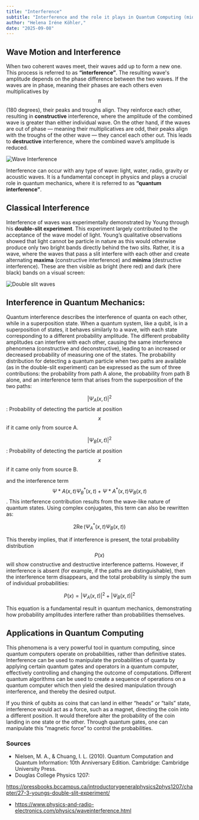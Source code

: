 ```yaml
---
title: "Interference"
subtitle: "Interference and the role it plays in Quantum Computing (middle)"
author: "Helena Iréne Köhler,"
date: "2025-09-08"
---
```


## Wave Motion and Interference

When two coherent waves meet, their waves add up to form a new one. This process is referred to as **“interference”**. The resulting wave's amplitude depends on the phase difference between the two waves. If the waves are in phase, meaning their phases are each others even multiplicatives by $$ \pi $$ (180 degrees), their peaks and troughs align. They reinforce each other, resulting in **constructive** interference, where the amplitude of the combined wave is greater than either individual wave. On the other hand, if the waves are out of phase — meaning their multiplicatives are odd, their peaks align with the troughs of the other wave — they cancel each other out. This leads to **destructive** interference, where the combined wave’s amplitude is reduced.

![Wave Interference](/posts/assets/entries/interference/waves_interference.png)

Interference can occur with any type of wave: light, water, radio, gravity or acoustic waves. It is a fundamental concept in physics and plays a crucial role in quantum mechanics, where it is referred to as **“quantum interference”**.

## Classical Interference

Interference of waves was experimentally demonstrated by Young through his **double-slit experiment**. This experiment largely contributed to the acceptance of the wave model of light. Young’s qualitative observations showed that light cannot be particle in nature as this would otherwise produce only two bright bands directly behind the two slits. Rather, it is a wave, where the waves that pass a slit interfere with each other and create alternating **maxima** (constructive interference) and **minima** (destructive interference). These are then visible as bright (here red) and dark (here black) bands on a visual screen:

![Double slit waves](/posts/assets/entries/interference/doubleslit_waves.png)

## Interference in Quantum Mechanics:

Quantum interference describes the interference of quanta on each other, while in a superposition state. When a quantum system, like a qubit, is in a superposition of states, it behaves similarly to a wave, with each state corresponding to a different probability amplitude. The different probability amplitudes can interfere with each other, causing the same interference phenomena (constructive and deconstructive), leading to an increased or decreased probability of measuring one of the states.
The probability distribution for detecting a quantum particle when two paths are available (as in the double-slit experiment) can be expressed as the sum of three contributions: the probability from path A alone, the probability from path B alone, and an interference term that arises from the superposition of the two paths:

$$ |\Psi_A(x,t)|^2 $$: Probability of detecting the particle at position $$x$$ if it came only from source A.

$$ |\Psi_B(x,t)|^2 $$: Probability of detecting the particle at position $$x$$ if it came only from source B.

and the interference term $$ \Psi*A(x,t)\Psi_B^*(x,t) + \Psi*A^*(x,t)\Psi_B(x,t) $$. This interference contribution results from the wave-like nature of quantum states.
Using complex conjugates, this term can also be rewritten as:

$$
2 \operatorname{Re} (\Psi_A^*(x,t) \Psi_B(x,t))
$$

This thereby implies, that if interference is present, the total probability distribution $$ P(x) $$ will show constructive and destructive interference patterns. However, if interference is absent (for example, if the paths are distinguishable), then the interference term disappears, and the total probability is simply the sum of individual probabilities:

$$
P(x) = |\Psi_A(x,t)|^2 + |\Psi_B(x,t)|^2
$$

This equation is a fundamental result in quantum mechanics, demonstrating how probability amplitudes interfere rather than probabilities themselves.

## Applications in Quantum Computing

This phenomena is a very powerful tool in quantum computing, since quantum computers operate on probabilities, rather than definitive states. Interference can be used to manipulate the probabilities of quanta by applying certain quantum gates and operators in a quantum computer, effectively controlling and changing the outcome of computations. Different quantum algorithms can be used to create a sequence of operations on a quantum computer which then yield the desired manipulation through interference, and thereby the desired output.

If you think of qubits as coins that can land in either “heads” or “tails” state, interference would act as a force, such as a magnet, directing the coin into a different position. It would therefore alter the probability of the coin landing in one state or the other. Through quantum gates, one can manipulate this “magnetic force” to control the probabilities.

### Sources

- Nielsen, M. A., & Chuang, I. L. (2010). Quantum Computation and Quantum Information: 10th Anniversary Edition. Cambridge: Cambridge University Press.
- Douglas College Physics 1207:

https://pressbooks.bccampus.ca/introductorygeneralphysics2phys1207/chapter/27-3-youngs-double-slit-experiment/

- https://www.physics-and-radio-electronics.com/physics/waveinterference.html
